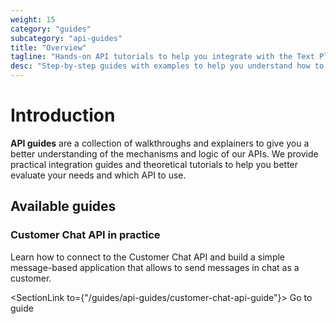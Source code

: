 ```yaml
---
weight: 15
category: "guides"
subcategory: "api-guides"
title: "Overview"
tagline: "Hands-on API tutorials to help you integrate with the Text Platform."
desc: "Step-by-step guides with examples to help you understand how to integrate into the Text API ecosystem and effectively use our technology."
---
```


# Introduction

**API guides** are a collection of walkthroughs and explainers to give you a better understanding of the mechanisms and logic of our APIs. We provide practical integration guides and theoretical tutorials to help you better evaluate your needs and which API to use.

## Available guides

### Customer Chat API in practice

Learn how to connect to the Customer Chat API and build a simple message-based application that allows to send messages in chat as a customer.

<SectionLink to={"/guides/api-guides/customer-chat-api-guide"}>
  Go to guide
</SectionLink>
